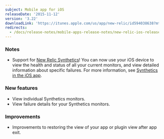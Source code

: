 ```yaml
---
subject: Mobile app for iOS
releaseDate: '2015-11-12'
version: '3.22'
downloadLink: 'https://itunes.apple.com/us/app/new-relic/id594038638?mt=8'
redirects:
  - /docs/release-notes/mobile-apps-release-notes/new-relic-ios-release-notes/new-relic-ios-322
---
```


### Notes

* Support for [New Relic Synthetics](/docs/synthetics/new-relic-synthetics/getting-started/new-relic-synthetics)! You can now use your iOS device to view the health and status of all your current monitors, and view detailed information about specific failures. For more information, see [Synthetics in the iOS app](/docs/mobile-apps/new-relic-ios-app/features/ios-app-features#synthetics).

### New features

* View individual Synthetics monitors.
* View failure details for your Synthetics monitors.

### Improvements

* Improvements to restoring the view of your app or plugin view after app exit.
